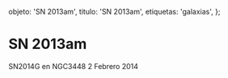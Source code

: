 
  objeto: 'SN 2013am',
  titulo: 'SN 2013am',
  etiquetas: 'galaxias',
};

# SN 2013am

<Imagen
  src="objeto/sn2013-am_20140202_1_sn2014g_20140202_i88.jpg"
  fecha="20140202"
/>

SN2014G en NGC3448 2 Febrero 2014